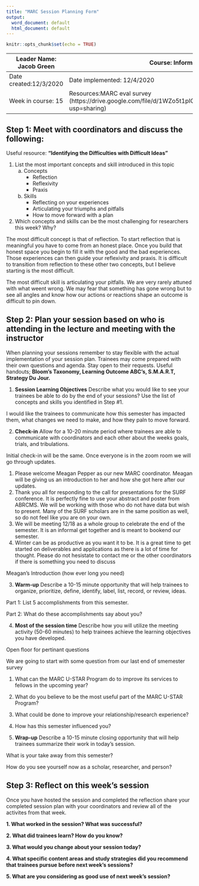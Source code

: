 ```yaml
---
title: "MARC Session Planning Form"
output:
  word_document: default
  html_document: default
---
```


```r
knitr::opts_chunk$set(echo = TRUE)
```

| Leader Name: Jacob Green | Course: Informal Debrief       |
|--------------------------|--------------------------------|
| Date created:12/3/2020   | Date implemented: 12/4/2020    |
| Week in course: 15       | Resources:MARC eval survey (https://drive.google.com/file/d/1WZo5t1pICvMzOWpMTGC9T6ixwsxgNOik/view?usp=sharing) |

## Step 1: Meet with coordinators and discuss the following:
Useful resource: **"Identifying the Difficulties with Difficult Ideas"**

1. List the most important concepts and skill introduced in this topic
    a. Concepts
        * Reflection
        * Reflexivity
        * Praxis
    b. Skills
        * Reflecting on your experiences
        * Articulating your triumphs and pitfalls
        * How to move forward with a plan

2. Which concepts and skills can be the most challenging for researchers this week? Why?

The most difficult concept is that of reflection. To start reflection that is meaningful you have to come from an honest place. Once you build that honest space you begin to fill it with the good and the bad experiences. Those experiences can then guide your reflexivity and praxis. It is difficult to transition from reflection to these other two concepts, but I believe starting is the most difficult. 

The most difficult skill is articulating your pitfalls. We are very rarely attuned with what weent wrong. We may fear that something has gone wrong but to see all angles and know how our actions or reactions shape an outcome is difficult to pin down.

## Step 2: Plan your session based on who is attending in the lecture and meeting with the instructor
When planning your sessions remember to stay flexible with the actual implementation of your session plan. Trainees may come prepared with their own questions and agenda. Stay open to their requests. Useful handouts; **Bloom's Taxonomy, Learning Outcome ABC's, S.M.A.R.T, Strategy Du Jour.**

1. **Session Learning Objectives**
Describe what you would like to see your trainees be able to do by the end of your sessions? Use the list of concepts and skills you identified in Step #1.

I would like the trainees to communicate how this semester has impacted them, what changes we need to make, and how they paln to move forward.

2. **Check-in**
Allow for a 10-20 minute period where trainees are able to communicate with coordinators and each other about the weeks goals, trials, and tribulations.

Initial check-in will be the same. Once everyone is in the zoom room we will go through updates.

1) Please welcome Meagan Pepper as our new MARC coordinator. Meagan will be giving us an introduction to her and how she got here after our updates.
2) Thank you all for responding to the call for presentations for the SURF conference. It is perfectly fine to use your abstract and poster from ABRCMS. We will be working with those who do not have data but wish to present. Many of the SURF scholars are in the same position as well, so do not feel like you are on your own. 
3) We will be meeting 12/18 as a whole group to celebrate the end of the semester. It is an informal get together and is meant to bookend our semester.
4) Winter can be as productive as you want it to be. It is a great time to get started on deliverables and applications as there is a lot of time for thought. Please do not hesistate to contact me or the other coordinators if there is something you need to discuss

Meagan's Introduction (how ever long you need)

3. **Warm-up**
Describe a 10-15 minute opportunity that will help trainees to organize, prioritize, define, identify, label, list, record, or review, ideas.

Part 1: List 5 accomplishments from this semester. 

Part 2: What do these accomplishments say about you?

4. **Most of the session time**
Describe how you will utilize the meeting activity (50-60 minutes) to help trainees achieve the learning objectives you have developed.

Open floor for pertinant questions

We are going to start with some question from our last end of smemester survey

1) What can the MARC U-STAR Program do to improve its services to fellows in the upcoming year? 

2) What do you believe to be the most useful part of the MARC U-STAR Program?

3) What could be done to improve your relationship/research experience?

4) How has this semester influenced you?

5. **Wrap-up**
Describe a 10-15 minute closing opportunity that will help trainees summarize their work in today's session. 

What is your take away from this semester? 

How do you see yourself now as a scholar, researcher, and person?

## Step 3: Reflect on this week's session
Once you have hosted the session and completed the reflection share your completed session plan with your coordinators and review all of the activites from that week.

**1. What worked in the session? What was successful?**

**2. What did trainees learn? How do you know?**

**3. What would you change about your session today?**

**4. What specific content areas and study strategies did you recommend that trainees pursue before next week's sessions?**

**5. What are you considering as good use of next week's session?**


